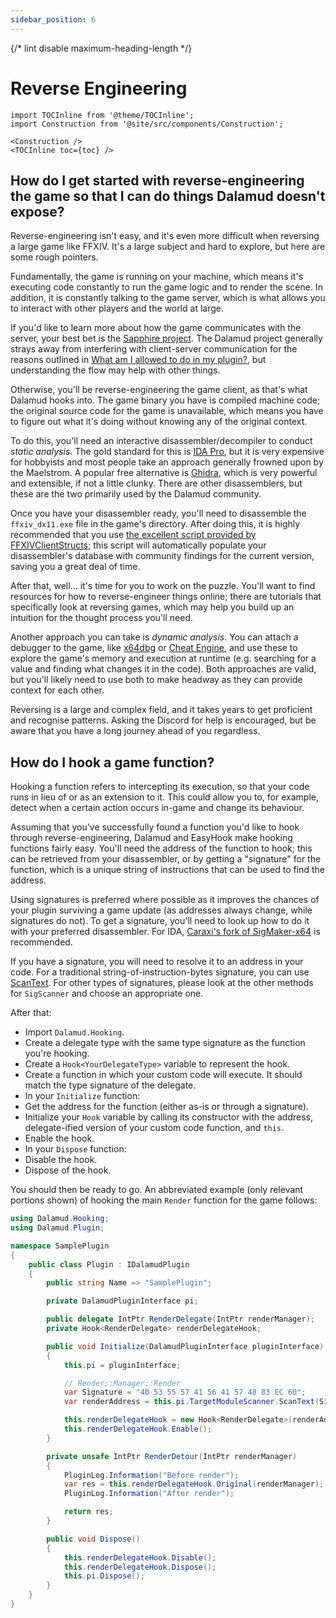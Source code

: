 ```yaml
---
sidebar_position: 6
---
```


{/* lint disable maximum-heading-length */}

# Reverse Engineering

```mdx-code-block
import TOCInline from '@theme/TOCInline';
import Construction from '@site/src/components/Construction';

<Construction />
<TOCInline toc={toc} />
```

## How do I get started with reverse-engineering the game so that I can do things Dalamud doesn't expose?

Reverse-engineering isn't easy, and it's even more difficult when reversing a
large game like FFXIV. It's a large subject and hard to explore, but here are
some rough pointers.

Fundamentally, the game is running on your machine, which means it's executing
code constantly to run the game logic and to render the scene. In addition, it
is constantly talking to the game server, which is what allows you to interact
with other players and the world at large.

If you'd like to learn more about how the game communicates with the server,
your best bet is the
[Sapphire project](https://github.com/SapphireServer/Sapphire). The Dalamud
project generally strays away from interfering with client-server communication
for the reasons outlined in
[What am I allowed to do in my plugin?](#q-what-am-i-allowed-to-do-in-my-plugin),
but understanding the flow may help with other things.

Otherwise, you'll be reverse-engineering the game client, as that's what Dalamud
hooks into. The game binary you have is compiled machine code; the original
source code for the game is unavailable, which means you have to figure out what
it's doing without knowing any of the original context.

To do this, you'll need an interactive disassembler/decompiler to conduct
_static analysis_. The gold standard for this is
[IDA Pro](https://hex-rays.com/ida-pro/), but it is very expensive for hobbyists
and most people take an approach generally frowned upon by the Maelstrom. A
popular free alternative is [Ghidra](https://ghidra-sre.org/), which is very
powerful and extensible, if not a little clunky. There are other disassemblers,
but these are the two primarily used by the Dalamud community.

Once you have your disassembler ready, you'll need to disassemble the
`ffxiv_dx11.exe` file in the game's directory. After doing this, it is highly
recommended that you use
[the excellent script provided by FFXIVClientStructs](https://github.com/aers/FFXIVClientStructs/tree/main/ida);
this script will automatically populate your disassembler's database with
community findings for the current version, saving you a great deal of time.

After that, well... it's time for you to work on the puzzle. You'll want to find
resources for how to reverse-engineer things online; there are tutorials that
specifically look at reversing games, which may help you build up an intuition
for the thought process you'll need.

Another approach you can take is _dynamic analysis_. You can attach a debugger
to the game, like [x64dbg](https://x64dbg.com/) or
[Cheat Engine](https://www.cheatengine.org/), and use these to explore the
game's memory and execution at runtime (e.g. searching for a value and finding
what changes it in the code). Both approaches are valid, but you'll likely need
to use both to make headway as they can provide context for each other.

Reversing is a large and complex field, and it takes years to get proficient and
recognise patterns. Asking the Discord for help is encouraged, but be aware that
you have a long journey ahead of you regardless.

## How do I hook a game function?

Hooking a function refers to intercepting its execution, so that your code runs
in lieu of or as an extension to it. This could allow you to, for example,
detect when a certain action occurs in-game and change its behaviour.

Assuming that you've successfully found a function you'd like to hook through
reverse-engineering, Dalamud and EasyHook make hooking functions fairly easy.
You'll need the address of the function to hook; this can be retrieved from your
disassembler, or by getting a "signature" for the function, which is a unique
string of instructions that can be used to find the address.

Using signatures is preferred where possible as it improves the chances of your
plugin surviving a game update (as addresses always change, while signatures do
not). To get a signature, you'll need to look up how to do it with your
preferred disassembler. For IDA,
[Caraxi's fork of SigMaker-x64](https://github.com/Caraxi/SigMaker-x64) is
recommended.

If you have a signature, you will need to resolve it to an address in your code.
For a traditional string-of-instruction-bytes signature, you can use
[ScanText](https://goatcorp.github.io/Dalamud/api/Dalamud.Game.SigScanner.html#Dalamud_Game_SigScanner_ScanText_System_String_).
For other types of signatures, please look at the other methods for `SigScanner`
and choose an appropriate one.

After that:

- Import `Dalamud.Hooking`.
- Create a delegate type with the same type signature as the function you're
  hooking.
- Create a `Hook<YourDelegateType>` variable to represent the hook.
- Create a function in which your custom code will execute. It should match the
  type signature of the delegate.
- In your `Initialize` function:
- Get the address for the function (either as-is or through a signature).
- Initialize your `Hook` variable by calling its constructor with the address,
  delegate-ified version of your custom code function, and `this`.
- Enable the hook.
- In your `Dispose` function:
- Disable the hook.
- Dispose of the hook.

You should then be ready to go. An abbreviated example (only relevant portions
shown) of hooking the main `Render` function for the game follows:

```c#
using Dalamud.Hooking;
using Dalamud.Plugin;

namespace SamplePlugin
{
    public class Plugin : IDalamudPlugin
    {
        public string Name => "SamplePlugin";

        private DalamudPluginInterface pi;

        public delegate IntPtr RenderDelegate(IntPtr renderManager);
        private Hook<RenderDelegate> renderDelegateHook;

        public void Initialize(DalamudPluginInterface pluginInterface)
        {
            this.pi = pluginInterface;

            // Render::Manager::Render
            var Signature = "40 53 55 57 41 56 41 57 48 83 EC 60";
            var renderAddress = this.pi.TargetModuleScanner.ScanText(Signature);

            this.renderDelegateHook = new Hook<RenderDelegate>(renderAddress, this.RenderDetour);
            this.renderDelegateHook.Enable();
        }

        private unsafe IntPtr RenderDetour(IntPtr renderManager)
        {
            PluginLog.Information("Before render");
            var res = this.renderDelegateHook.Original(renderManager);
            PluginLog.Information("After render");

            return res;
        }

        public void Dispose()
        {
            this.renderDelegateHook.Disable();
            this.renderDelegateHook.Dispose();
            this.pi.Dispose();
        }
    }
}
```
